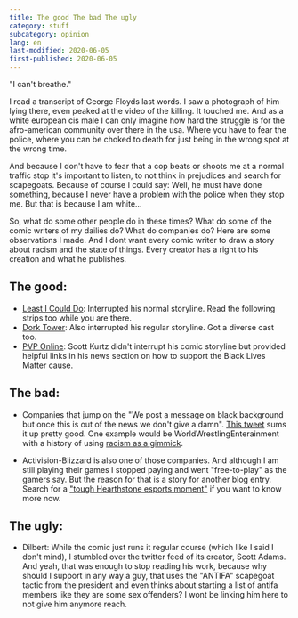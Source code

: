 ```yaml
---
title: The good The bad The ugly
category: stuff
subcategory: opinion
lang: en
last-modified: 2020-06-05
first-published: 2020-06-05
---
```


"I can't breathe."

I read a transcript of George Floyds last words. I saw a photograph of him lying there, even peaked at the video of the
killing. It touched me. And as a white european cis male I can only imagine how hard the struggle is for the
afro-american community over there in the usa. Where you have to fear the police, where you can be choked to death for
just being in the wrong spot at the wrong time.

And because I don't have to fear that a cop beats or shoots me at a normal traffic stop it's important to listen, to not
think in prejudices and search for scapegoats. Because of course I could say: Well, he must have done something, because
I never have a problem with the police when they stop me. But that is because I am white...

So, what do some other people do in these times? What do some of the comic writers of my dailies do? What do companies
do? Here are some observations I made. And I dont want every comic writer to draw a story about racism and the state of
things. Every creator has a right to his creation and what he publishes.

## The good:

- [Least I Could Do](https://leasticoulddo.com/comic/20200602): Interrupted his normal storyline. Read the following
  strips too while you are there.
- [Dork Tower](http://www.dorktower.com/2020/06/01/listen-dork-tower-01-06-20/): Also interrupted his regular storyline.
  Got a diverse cast too.
- [PVP Online](http://pvponline.com/news/black-lives-matter): Scott Kurtz didn't interrupt his comic storyline but
  provided helpful links in his news section on how to support the Black Lives Matter cause.

## The bad:

- Companies that jump on the "We post a message on black background but once this is out of the news we don't give a
  damn". [This tweet](https://twitter.com/Campster/status/1267183124582215680) sums it up pretty good. One example would
  be WorldWrestlingEnterainment with a history of using
  [racism as a gimmick](https://bleacherreport.com/articles/1075655-wwes-15-most-nearly-racist-moments-in-history-with-video).

- Activision-Blizzard is also one of those companies. And although I am still playing their games I stopped paying and
  went "free-to-play" as the gamers say. But the reason for that is a story for another blog entry. Search for a
  ["tough Hearthstone esports moment"](https://www.ecosia.org/search?q=tough+Hearthstone+esports+moment) if you want to
  know more now.

## The ugly:

- Dilbert: While the comic just runs it regular course (which like I said I don't mind), I stumbled over the twitter
  feed of its creator, Scott Adams. And yeah, that was enough to stop reading his work, because why should I support in
  any way a guy, that uses the "ANTIFA" scapegoat tactic from the president and even thinks about starting a list of
  antifa members like they are some sex offenders? I wont be linking him here to not give him anymore reach.
